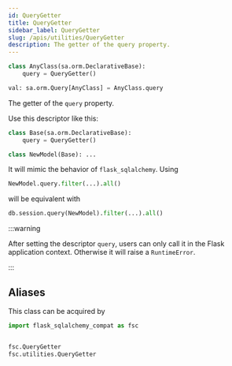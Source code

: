 ```yaml
---
id: QueryGetter
title: QueryGetter
sidebar_label: QueryGetter
slug: /apis/utilities/QueryGetter
description: The getter of the query property.
---
```



<APITopBar type="class" isDescriptor={true} source="utilities.QueryGetter" />

```python
class AnyClass(sa.orm.DeclarativeBase):
    query = QueryGetter()

val: sa.orm.Query[AnyClass] = AnyClass.query
```

The getter of the `query` property.

Use this descriptor like this:

```python
class Base(sa.orm.DeclarativeBase):
    query = QueryGetter()

class NewModel(Base): ...
```

It will mimic the behavior of `flask_sqlalchemy`. Using

```python
NewModel.query.filter(...).all()
```

will be equivalent with

```python
db.session.query(NewModel).filter(...).all()
```

:::warning

After setting the descriptor `query`, users can only call it in the Flask application
context. Otherwise it will raise a `RuntimeError`.

:::

## Aliases

This class can be acquired by

```python
import flask_sqlalchemy_compat as fsc


fsc.QueryGetter
fsc.utilities.QueryGetter
```
